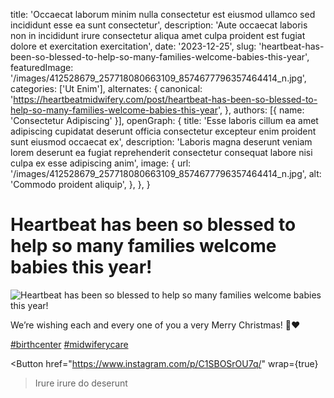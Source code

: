   title: 'Occaecat laborum minim nulla consectetur est eiusmod ullamco sed incididunt esse ea sunt consectetur',
  description: 'Aute occaecat laboris non in incididunt irure consectetur aliqua amet culpa proident est fugiat dolore et exercitation exercitation',
  date: '2023-12-25',
  slug: 'heartbeat-has-been-so-blessed-to-help-so-many-families-welcome-babies-this-year',
  featuredImage: '/images/412528679_257718080663109_8574677796357464414_n.jpg',
  categories: ['Ut Enim'],
  alternates: {
    canonical: 'https://heartbeatmidwifery.com/post/heartbeat-has-been-so-blessed-to-help-so-many-families-welcome-babies-this-year',
  },
  authors: [{ name: 'Consectetur Adipiscing' }],
  openGraph: {
    title: 'Esse laboris cillum ea amet adipiscing cupidatat deserunt officia consectetur excepteur enim proident sunt eiusmod occaecat ex',
    description: 'Laboris magna deserunt veniam lorem deserunt ea fugiat reprehenderit consectetur consequat labore nisi culpa ex esse adipiscing anim',
    image: {
      url: '/images/412528679_257718080663109_8574677796357464414_n.jpg',
      alt: 'Commodo proident aliquip',
    },
  },
}


# Heartbeat has been so blessed to help so many families welcome babies this year!

<Image
  src="/images/412528679_257718080663109_8574677796357464414_n.jpg"
  size="large"
  wrap={true}
  alt="Heartbeat has been so blessed to help so many families welcome babies this year!"
/>

We’re wishing each and every one of you a very Merry Christmas! 🎄❤️

[#birthcenter](https://www.instagram.com/explore/tags/birthcenter/) [#midwiferycare](https://www.instagram.com/explore/tags/midwiferycare/)

<Button
  href="https://www.instagram.com/p/C1SBOSrOU7q/"
  wrap={true}
>Irure irure do deserunt</Button>
